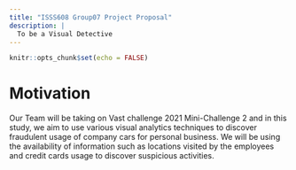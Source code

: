 ```yaml
---
title: "ISSS608 Group07 Project Proposal"
description: |
  To be a Visual Detective
---
```


```r
knitr::opts_chunk$set(echo = FALSE)
```

# Motivation

Our Team will be taking on Vast challenge 2021 Mini-Challenge 2 and in this study, we aim to use various visual analytics techniques to discover fraudulent usage of company cars for personal business. We will be using the availability of information such as locations visited by the employees and credit cards usage to discover suspicious activities.


